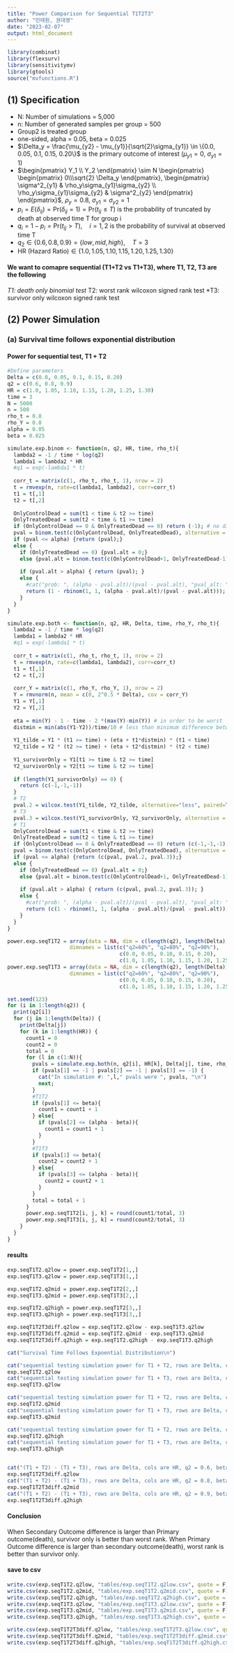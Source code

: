 ```yaml
---
title: "Power Comparison for Sequential T1T2T3"
author: "민태원, 권대영"
date: "2023-02-07"
output: html_document
---
```



```r
library(combinat)
library(flexsurv)
library(sensitivitymv)
library(gtools)
source("mvfunctions.R")
```

## (1) Specification

* N: Number of simulations = 5,000
* n: Number of generated samples per group = 500
* Group2 is treated group 
* one-sided, alpha = 0.05, beta = 0.025
* $\Delta_y = \frac{\mu_{y2} - \mu_{y1}}{\sqrt{2}\sigma_{y1}} \in \{0.0, 0.05, 0.1, 0.15, 0.20\}$ is the primary outcome of interest ($\mu_{y1} = 0$, $\sigma_{y1} = 1$)
* $\begin{pmatrix} Y_1 \\ Y_2 \end{pmatrix} \sim N \begin{pmatrix} \begin{pmatrix} 0\\\sqrt{2} \Delta_y \end{pmatrix}, \begin{pmatrix} \sigma^2_{y1} & \rho_y\sigma_{y1}\sigma_{y2} \\ \rho_y\sigma_{y1}\sigma_{y2} & \sigma^2_{y2} \end{pmatrix} \end{pmatrix}$, $\rho_y=0.8$, $\sigma_{y1}=\sigma_{y2}=1$
* $p_i = E(\delta_{ij}) = \mathrm{Pr}(\delta_{ij}=1) = \mathrm{Pr}(t_{ij} \leq T)$ is the probability of truncated by death at observed time T for group i
* $q_i = 1-p_i = \mathrm{Pr}(t_{ij} > T), \quad i = 1, 2$ is the probability of survival at observed time T
* $q_2 \in \{0.6, 0.8, 0.9\}=\{low, mid, high\}, \quad T = 3$
* $\text{HR (Hazard Ratio)} \in \{1.0, 1.05, 1.10, 1.15, 1.20, 1.25, 1.30  \}$

#### We want to comapre sequential (T1+T2 vs T1+T3), where T1, T2, T3 are the following

*T1: death only binomial test
*T2: worst rank wilcoxon signed rank test
*T3: survivor only wilcoxon signed rank test


## (2) Power Simulation

### (a) Survival time follows exponential distribution

#### Power for sequential test, T1 + T2

```r
#Define parameters 
Delta = c(0.0, 0.05, 0.1, 0.15, 0.20)
q2 = c(0.6, 0.8, 0.9)
HR = c(1.0, 1.05, 1.10, 1.15, 1.20, 1.25, 1.30)
time = 3
N = 5000
n = 500
rho_t = 0.8
rho_Y = 0.8
alpha = 0.05
beta = 0.025

simulate.exp.binom <- function(n, q2, HR, time, rho_t){
  lambda2 = -1 / time * log(q2)
  lambda1 = lambda2 * HR
  #q1 = exp(-lambda1 * t)
  
  corr_t = matrix(c(1, rho_t, rho_t, 1), nrow = 2)
  t = rmvexp(n, rate=c(lambda1, lambda2), corr=corr_t)
  t1 = t[,1]
  t2 = t[,2]
  
  OnlyControlDead = sum(t1 < time & t2 >= time)
  OnlyTreatedDead = sum(t2 < time & t1 >= time)
  if (OnlyControlDead == 0 & OnlyTreatedDead == 0) return (-1); # no discordant pair
  pval = binom.test(c(OnlyControlDead, OnlyTreatedDead), alternative = "greater")$p.value;
  if (pval <= alpha) {return (pval);}
  else { 
    if (OnlyTreatedDead == 0) {pval.alt = 0;}
    else {pval.alt = binom.test(c(OnlyControlDead+1, OnlyTreatedDead-1), alternative = "greater")$p.value;}
    
    if (pval.alt > alpha) { return (pval); }
    else {
      #cat("prob: ", (alpha - pval.alt)/(pval - pval.alt), "pval_alt: ", pval.alt, "\n");
      return (1 - rbinom(1, 1, (alpha - pval.alt)/(pval - pval.alt))); # auxiliary random
    }
  }
}

simulate.exp.both <- function(n, q2, HR, Delta, time, rho_Y, rho_t){
  lambda2 = -1 / time * log(q2)
  lambda1 = lambda2 * HR
  #q1 = exp(-lambda1 * t)
  
  corr_t = matrix(c(1, rho_t, rho_t, 1), nrow = 2)
  t = rmvexp(n, rate=c(lambda1, lambda2), corr=corr_t)
  t1 = t[,1]
  t2 = t[,2]
  
  corr_Y = matrix(c(1, rho_Y, rho_Y, 1), nrow = 2)
  Y = rmvnorm(n, mean = c(0, 2^0.5 * Delta), cov = corr_Y)
  Y1 = Y[,1]
  Y2 = Y[,2]
  
  eta = min(Y) - 1 - time - 2 *(max(Y)-min(Y)) # in order to be worst
  distmin = min(abs(Y1-Y2))/time/10 # less than minimum difference between Y1 and Y2 divided by time
  
  Y1_tilde = Y1 * (t1 >= time) + (eta + t1*distmin) * (t1 < time)
  Y2_tilde = Y2 * (t2 >= time) + (eta + t2*distmin) * (t2 < time)
  
  Y1_survivorOnly = Y1[t1 >= time & t2 >= time]
  Y2_survivorOnly = Y2[t1 >= time & t2 >= time]
  
  if (length(Y1_survivorOnly) == 0) {
    return (c(-1,-1,-1))
  }
  # T2
  pval.2 = wilcox.test(Y1_tilde, Y2_tilde, alternative="less", paired=T)$p.value
  # T3
  pval.3 = wilcox.test(Y1_survivorOnly, Y2_survivorOnly, alternative = "less", paired = T)$p.value 
  # T1
  OnlyControlDead = sum(t1 < time & t2 >= time)
  OnlyTreatedDead = sum(t2 < time & t1 >= time)
  if (OnlyControlDead == 0 & OnlyTreatedDead == 0) return (c(-1,-1,-1)); # no discordant pair
  pval = binom.test(c(OnlyControlDead, OnlyTreatedDead), alternative = "greater")$p.value;
  if (pval <= alpha) {return (c(pval, pval.2, pval.3));}
  else { 
    if (OnlyTreatedDead == 0) {pval.alt = 0;}
    else {pval.alt = binom.test(c(OnlyControlDead+1, OnlyTreatedDead-1), alternative = "greater")$p.value;}
    
    if (pval.alt > alpha) { return (c(pval, pval.2, pval.3)); }
    else {
      #cat("prob: ", (alpha - pval.alt)/(pval - pval.alt), "pval_alt: ", pval.alt, "\n");
      return (c(1 - rbinom(1, 1, (alpha - pval.alt)/(pval - pval.alt)), pval.2, pval.3)); # auxiliary random 
    }
  }
}
```


```r
power.exp.seqT1T2 = array(data = NA, dim = c(length(q2), length(Delta), length(HR)), 
                    dimnames = list(c("q2=60%", "q2=80%", "q2=90%"), 
                                    c(0.0, 0.05, 0.10, 0.15, 0.20), 
                                    c(1.0, 1.05, 1.10, 1.15, 1.20, 1.25, 1.30)))
power.exp.seqT1T3 = array(data = NA, dim = c(length(q2), length(Delta), length(HR)), 
                    dimnames = list(c("q2=60%", "q2=80%", "q2=90%"), 
                                    c(0.0, 0.05, 0.10, 0.15, 0.20), 
                                    c(1.0, 1.05, 1.10, 1.15, 1.20, 1.25, 1.30)))

set.seed(123)
for (i in 1:length(q2)) {
  print(q2[i])
  for (j in 1:length(Delta)) {
    print(Delta[j])
    for (k in 1:length(HR)) {
      count1 = 0
      count2 = 0
      total = 0
      for (l in c(1:N)){
        pvals = simulate.exp.both(n, q2[i], HR[k], Delta[j], time, rho_Y, rho_t)
        if (pvals[1] == -1 | pvals[2] == -1 | pvals[3] == -1) {
          cat("In simulation #: ",l," pvals were ", pvals, "\n")
          next;
        }  
        #T1T2
        if (pvals[1] <= beta){
          count1 = count1 + 1
        } else{
          if (pvals[2] <= (alpha - beta)){
            count1 = count1 + 1
          }
        }
        #T1T3
        if (pvals[1] <= beta){
          count2 = count2 + 1
        } else{
          if (pvals[3] <= (alpha - beta)){
            count2 = count2 + 1
          }
        }
        total = total + 1
      }
      power.exp.seqT1T2[i, j, k] = round(count1/total, 3)
      power.exp.seqT1T3[i, j, k] = round(count2/total, 3)
    }
  }
}
```


#### results

```r
exp.seqT1T2.q2low = power.exp.seqT1T2[1,,]
exp.seqT1T3.q2low = power.exp.seqT1T3[1,,]

exp.seqT1T2.q2mid = power.exp.seqT1T2[2,,]
exp.seqT1T3.q2mid = power.exp.seqT1T3[2,,]

exp.seqT1T2.q2high = power.exp.seqT1T2[3,,]
exp.seqT1T3.q2high = power.exp.seqT1T3[3,,]

exp.seqT1T2T3diff.q2low = exp.seqT1T2.q2low - exp.seqT1T3.q2low
exp.seqT1T2T3diff.q2mid = exp.seqT1T2.q2mid - exp.seqT1T3.q2mid
exp.seqT1T2T3diff.q2high = exp.seqT1T2.q2high - exp.seqT1T3.q2high

cat("Survival Time Follows Expoential Distribution\n")

cat("sequential testing simulation power for T1 + T2, rows are Delta, cols are HR, q2 = 0.6, beta = 0.025\n")
exp.seqT1T2.q2low
cat("sequential testing simulation power for T1 + T3, rows are Delta, cols are HR, q2 = 0.6, beta = 0.025\n")
exp.seqT1T3.q2low

cat("sequential testing simulation power for T1 + T2, rows are Delta, cols are HR, q2 = 0.8, beta = 0.025\n")
exp.seqT1T2.q2mid
cat("sequential testing simulation power for T1 + T3, rows are Delta, cols are HR, q2 = 0.8, beta = 0.025\n")
exp.seqT1T3.q2mid

cat("sequential testing simulation power for T1 + T2, rows are Delta, cols are HR, q2 = 0.9, beta = 0.025\n")
exp.seqT1T2.q2high
cat("sequential testing simulation power for T1 + T3, rows are Delta, cols are HR, q2 = 0.9, beta = 0.025\n")
exp.seqT1T3.q2high


cat("(T1 + T2) - (T1 + T3), rows are Delta, cols are HR, q2 = 0.6, beta = 0.025\n")
exp.seqT1T2T3diff.q2low
cat("(T1 + T2) - (T1 + T3), rows are Delta, cols are HR, q2 = 0.8, beta = 0.025\n")
exp.seqT1T2T3diff.q2mid
cat("(T1 + T2) - (T1 + T3), rows are Delta, cols are HR, q2 = 0.9, beta = 0.025\n")
exp.seqT1T2T3diff.q2high
```

#### Conclusion

When Secondary Outcome difference is larger than Primary outcome(death), survivor only is better than worst rank.
When Primary Outcome difference is larger than secondary outcome(death), worst rank is better than survivor only.


#### save to csv

```r
write.csv(exp.seqT1T2.q2low, "tables/exp.seqT1T2.q2low.csv", quote = F)
write.csv(exp.seqT1T2.q2mid, "tables/exp.seqT1T2.q2mid.csv", quote = F)
write.csv(exp.seqT1T2.q2high, "tables/exp.seqT1T2.q2high.csv", quote = F)
write.csv(exp.seqT1T3.q2low, "tables/exp.seqT1T3.q2low.csv", quote = F)
write.csv(exp.seqT1T3.q2mid, "tables/exp.seqT1T3.q2mid.csv", quote = F)
write.csv(exp.seqT1T3.q2high, "tables/exp.seqT1T3.q2high.csv", quote = F)

write.csv(exp.seqT1T2T3diff.q2low, "tables/exp.seqT1T2T3.q2low.csv", quote = F)
write.csv(exp.seqT1T2T3diff.q2mid, "tables/exp.seqT1T2T3diff.q2mid.csv", quote = F)
write.csv(exp.seqT1T2T3diff.q2high, "tables/exp.seqT1T2T3diff.q2high.csv", quote = F)
```

